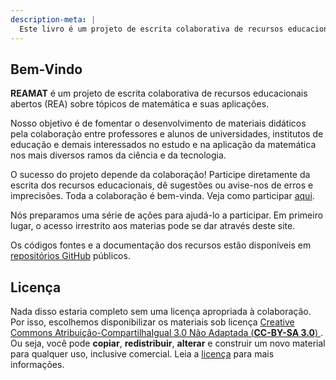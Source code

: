 ```yaml
---
description-meta: |
  Este livro é um projeto de escrita colaborativa de recursos educacionais abertos (REA) sobre tópicos de matemática e suas aplicações.
---
```


## Bem-Vindo {.unnumbered}

**REAMAT** é um projeto de escrita colaborativa de recursos
educacionais abertos (REA) sobre tópicos de matemática e suas aplicações.

Nosso objetivo é de fomentar o desenvolvimento de materiais didáticos pela colaboração entre professores e alunos de universidades, institutos de educação
e demais interessados no estudo e na aplicação da matemática nos mais diversos ramos da ciência e da tecnologia.

O sucesso do projeto depende da colaboração! Participe diretamente da escrita dos recursos educacionais, dê sugestões ou avise-nos de erros e imprecisões.
Toda a colaboração é bem-vinda. Veja como participar <a href="#">aqui</a>.

Nós preparamos uma série de ações para ajudá-lo a participar. Em primeiro lugar, o acesso irrestrito aos materias pode se dar através deste site.

::: {.callout-note appearance="simple"}
Os códigos fontes e a documentação dos recursos estão disponíveis em
<a href="https://github.com/reamat" target="_blank">repositórios GitHub</a> públicos.
:::

## Licença

Nada disso estaria completo sem uma licença apropriada à colaboração. Por isso, escolhemos disponibilizar
os materiais sob licença
<a href="https://creativecommons.org/licenses/by-sa/3.0/" target="_blank"> Creative Commons Atribuição-CompartilhaIgual 3.0
Não Adaptada (<strong>CC-BY-SA 3.0</strong>) </a>. Ou seja, você pode <strong>copiar</strong>, <strong>redistribuir</strong>,
<strong>alterar</strong> e construir um novo material para qualquer uso,
inclusive comercial. Leia a <a href="https://creativecommons.org/licenses/by-sa/3.0/" target="_blank">licença</a>
para mais informações.</p>
